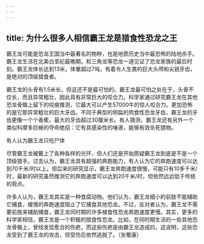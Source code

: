 ```yaml
---
---
---
```

title: 为什么很多人相信霸王龙是猎食性恐龙之王
---




霸王龙可能是恐龙王国当中最著名的物种，也是地质历史当中最恐怖的陆地杀手。霸王龙生活在北美白垩纪最晚期，和三角龙等恐龙一道见证了恐龙家族的最后时刻。霸王龙体长达到13米，体重超过7吨，有着令人生畏的巨大头颅和尖锐牙齿，是绝对的顶级猎食者。

霸王龙的头骨有1.5米长，但这还不是最可怕的。霸王龙最可怕之处在于，头骨不仅长，而且异常粗壮，因此具有非常巨大的咬合力。科学家通过研究霸王龙在其他恐龙骨骼上留下的咬痕推测，它最大可以产生57000牛的惊人咬合力。更加恐怖的是它那异常粗壮的巨大牙齿。不同于典型的侧扁的肉食性恐龙牙齿，霸王龙的牙齿更像一个个香蕉，最大的牙齿超过30厘米长。有人猜测，霸王龙还有另外一个类似科摩多巨蜥的夺命绝招：它有具感染性的唾液，能够有效杀死猎物。

有人认为霸王龙只吃尸体



尽管霸王龙被戴上了各种各样的光环，但人们还是开始质疑霸王龙到底是不是一个顶级猎手。过去认为，霸王龙具有超强的奔跑能力，有人认为它的奔跑速度可以达到70千米/时以上。但后来的研究显示，霸王龙奔跑速度很慢，可能只有10多千米/时，最新的研究虽然推测它的奔跑速度可以达到20千米/时，但依然远远低于传统的观点。

许多人认为，霸王龙其实是一种食腐动物。他们认为，霸王龙细小的前肢不能辅助它捕食，缓慢的奔跑速度阻止了它捕食其他恐龙。不过，反对者认为，霸王龙不需要前肢来辅助捕食，霸王龙同时期的许多植食性恐龙奔跑速度更慢。其实，更多的科学家相信，霸王龙是一个积极的猎食性恐龙。比如，在同时期生活的一些其他恐龙骨骼上，曾经发现愈合的伤疤，而这些伤疤是由霸王龙造成的。这说明，这些恐龙受到了霸王龙的攻击，但受伤后依然逃脱了。（张蜀康）
